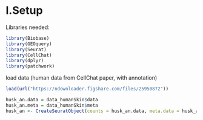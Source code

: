 # I.Setup
Libraries needed:
```r
library(Biobase)
library(GEOquery)
library(Seurat)
library(CellChat)
library(dplyr)
library(patchwork)
```


load data (human data from CellChat paper, with annotation)
```r
load(url("https://ndownloader.figshare.com/files/25950872"))

husk_an.data = data_humanSkin$data
husk_an.meta = data_humanSkin$meta
husk_an <- CreateSeuratObject(counts = husk_an.data, meta.data = husk_an.meta)
```